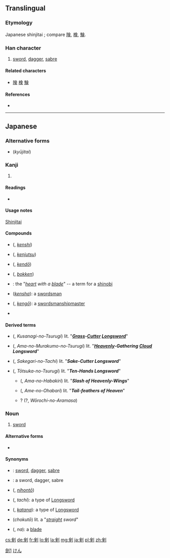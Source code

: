 {{also|劍|剑}}
==Translingual==
{{ja-forms|剣|[[剑]]|[[劍]]}}

===Etymology===
Japanese shinjitai {{Han simp|劍|f=僉|t=㑒}}; compare [[険]], [[検]], [[験]].

===Han character===
{{Han char|rn=18|rad=刀|as=08|sn=10|four=|canj=人人中弓 (OOLN), X人人中弓 (XOOLN)|ids=⿰[[㑒]][[刂]]}}

# [[sword]], [[dagger]], [[sabre]]

====Related characters====
* [[険]] [[検]] [[験]]

====References====
* {{Han ref|kx=0141.411|dkj=02076|dj=0321.130|hdz=10345.040|uh=5263|ud=21091}}

----

==Japanese==

===Alternative forms===
* {{l|ja|劍}} (''kyūjitai'')

===Kanji===
{{ja-kanji|grade=c|rs=刀08}}

# {{defn|lang=ja|sort=刀08}}

====Readings====
* {{ja-readings|on={{l|ja|けん}} (ken)|kun={{l|ja|つるぎ}} (tsurugi)}}

====Usage notes====
[[shinjitai|Shinjitai]]

====Compounds====
* {{l|ja|剣士}} ({{l|ja|けんし}}, ''[[kenshi]]'')
* {{l|ja|剣術}} ({{l|ja|けんじゅつ}}, ''[[kenjutsu]]'')
* {{l|ja|剣道}} ({{l|ja|けんどう}}, ''[[kendō]]'')
* {{l|ja|木剣}} ({{l|ja|ぼっけん}}, ''[[bokken]]'')
* {{l|ja|心剣}}: the "''[[heart]] with a [[blade]]''" -- a term for a [[shinobi]]
* {{l|ja|刀身}} (''[[kensha]]''): a [[swordsman]]
* {{l|ja|剣豪}} ({{l|ja|けんごう}}, ''[[kengō]]''): a [[swordsmanship]][[master]]
* {{l|ja|剣客}}

====Derived terms====
* {{l|ja|草薙の剣}} ({{l|ja|くさなきのつるぎ}}, ''Kusanagi-no-Tsurugi'') lit. "'''''[[grass|Grass]]-[[cutter|Cutter]] [[longsword|Longsword]]'''''"
* {{l|ja|天叢雲の剣}} ({{l|ja|あまむらくもつるぎ}}, ''Ama-no-Murakumo-no-Tsurugi'') lit. "'''''[[heaven|Heavenly]]-Gathering [[cloud|Cloud]] Longsword'''''"
* {{l|ja|酒刈の太刀}} ({{l|ja|さけかりのたち}}, ''Sakegari-no-Tachi'') lit. "'''''Sake-Cutter Longsword'''''"
* {{l|ja|十拳の剣}} ({{l|ja|とおつかのつるぎ}}, ''Tōtsuka-no-Tsurugi'') lit. "'''''Ten-Hands Longsword'''''"
** {{l|ja|天羽々斬}} ({{l|ja|あまのは々ぎり}}, ''Ama-no-Habakiri'') lit. "'''''Slash of Heavenly-Wings'''''"
** {{l|ja|天の尾羽張}} ({{l|ja|あめのおは々り}}, ''Ame-no-Ohabari'') lit. "'''''Tail-feathers of Heaven'''''"
** ? (?{{l|ja|ぎのあらまさ}}, ''Wōrochi-no-Aramasa'')

===Noun===
{{ja-noun|k|hira=けん|rom=ken}}

# [[sword]]

====Alternative forms====
* {{l|ja|つるぎ}}

====Synonyms====
* {{l|ja|劍}}: [[sword]], [[dagger]], [[sabre]]
* {{l|ja|剑}}: a sword, dagger, sabre
* {{l|ja|日本刀}} ({{l|ja|にほんとう}}, ''[[nihontō]]'')
* {{l|ja|太刀}} ({{l|ja|たち}}, ''tachi''): a type of [[longsword|Longsword]]
* {{l|ja|刀}} ({{l|ja|かたな}}, ''[[katana]]''): a type of [[longsword|Longsword]]
* {{l|ja|直刀}} (''chokutō'') lit. a "''[[straight]] sword''"
* {{l|ja|刃}} ({{l|ja|な}}, ''na''): a [[blade]]

[[Category:CJKV characters simplified differently in Japan and China|劍1]]
[[Category:ja:Swords|けん]]

[[cs:剣]]
[[de:剣]]
[[fr:剣]]
[[lo:剣]]
[[la:剣]]
[[mg:剣]]
[[ja:剣]]
[[pl:剣]]
[[zh:剣]]